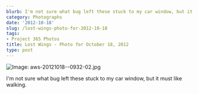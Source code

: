 ```yaml
---
blurb: I'm not sure what bug left these stuck to my car window, but it must like walking.
category: Photographs
date: '2012-10-18'
slug: /lost-wings-photo-for-2012-10-18
tags:
- Project 365 Photos
title: Lost Wings - Photo for October 18, 2012
type: post
---
```



![Image: aws-20121018--0932-02.jpg](/aws-20121018--0932-02.jpg)

I'm not sure what bug left these stuck to my car window, but it must like walking.